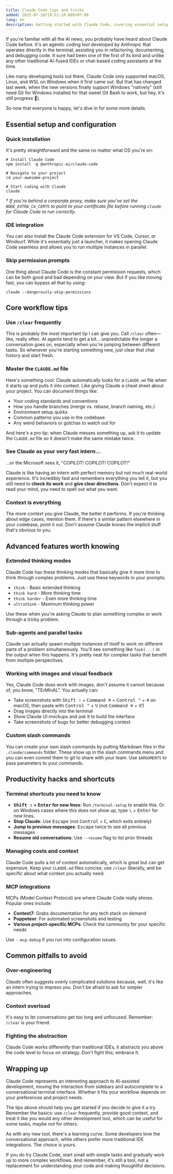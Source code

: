 ```yaml
---
title: Claude Code tips and tricks
added: 2025-07-18T19:51:10.689+07:00
lang: en
description: Getting started with Claude Code, covering essential setup, workflow tips, and productivity hacks. Learn the key commands, shortcuts, and best practices that make the difference.
---
```


If you're familiar with all the AI news, you probably have heard about Claude Code before. It's an agentic coding tool developed by Anthropic that operates directly in the terminal, assisting you in refactoring, documenting, and debugging code. It sure had been one of the first of its kind and unlike any other traditional AI-fused IDEs or chat-based coding assistants at the time.

Like many developing tools out there, Claude Code only supported macOS, Linux, and WSL on Windows when it first came out. But that has changed last week, when the new versions finally support Windows "natively" (still need Git for Windows installed for that sweet Git Bash to work, but hey, it's still progress 🚀).

<OEmbed url="https://x.com/vinhdw/status/1943879411696079142" />

So now that everyone is happy, let's dive in for some more details.

## Essential setup and configuration

### Quick installation

It's pretty straightforward and the same no matter what OS you're on:

```shell
# Install Claude Code
npm install -g @anthropic-ai/claude-code

# Navigate to your project
cd your-awesome-project

# Start coding with Claude
claude
```

_* If you're behind a corporate proxy, make sure you've set the `NODE_EXTRA_CA_CERTS` to point to your certificate file before running `claude` for Claude Code to run correctly._

### IDE integration

You can also install the Claude Code extension for VS Code, Cursor, or Windsurf. While it's essentially just a launcher, it makes opening Claude Code seamless and allows you to run multiple instances in parallel.

### Skip permission prompts

One thing about Claude Code is the constant permission requests, which can be both good and bad depending on your view. But if you like moving fast, you can bypass all that by using:

```shell
claude --dangerously-skip-permissions
```

## Core workflow tips

### Use `/clear` frequently

This is probably the most important tip I can give you. Call `/clear` often—like, really often. AI agents tend to get a bit... unpredictable the longer a conversation goes on, especially when you're jumping between different tasks. So whenever you're starting something new, just clear that chat history and start fresh.

### Master the `CLAUDE.md` file

Here's something cool: Claude automatically looks for a `CLAUDE.md` file when it starts up and pulls it into context. Like giving Claude a cheat sheet about your project. You can document things like:

- Your coding standards and conventions
- How you handle branches (merge vs. rebase, branch naming, etc.)
- Environment setup quirks
- Common patterns you use in the codebase
- Any weird behaviors or gotchas to watch out for

And here's a pro tip: when Claude messes something up, ask it to update the `CLAUDE.md` file so it doesn't make the same mistake twice.

### See Claude as your very fast intern...

...or the Microsoft sees it, "COPILOT! COPILOT! COPILOT!"

Claude is like having an intern with perfect memory but not much real-world experience. It's incredibly fast and remembers everything you tell it, but you still need to **check its work** and **give clear directions**. Don't expect it to read your mind, you need to spell out what you want.

### Context is everything

The more context you give Claude, the better it performs. If you're thinking about edge cases, mention them. If there's a similar pattern elsewhere in your codebase, point it out. Don't assume Claude knows the implicit stuff that's obvious to you.

## Advanced features worth knowing

### Extended thinking modes

Claude Code has these thinking modes that basically give it more time to think through complex problems. Just use these keywords in your prompts:

- `think` - Basic extended thinking
- `think hard` - More thinking time
- `think harder` - Even more thinking time
- `ultrathink` - Maximum thinking power

Use these when you're asking Claude to plan something complex or work through a tricky problem.

### Sub-agents and parallel tasks

Claude can actually spawn multiple instances of itself to work on different parts of a problem simultaneously. You'll see something like `Task(...)` in the output when this happens. It's pretty neat for complex tasks that benefit from multiple perspectives.

### Working with images and visual feedback

Yes, Claude Code does work with images, don't assume it cannot because of, you know, "TErMInAL". You actually can:

- Take screenshots with <kbd>Shift ⇧</kbd> + <kbd>Command ⌘</kbd> + <kbd>Control ⌃</kbd> + <kbd>4</kbd> on macOS, then paste with <kbd>Control ⌃</kbd> + <kbd>V</kbd> (not <kbd>Command ⌘</kbd> + <kbd>V</kbd>!)
- Drag images directly into the terminal
- Show Claude UI mockups and ask it to build the interface
- Take screenshots of bugs for better debugging context

### Custom slash commands

You can create your own slash commands by putting Markdown files in the `.claude/commands` folder. These show up in the slash commands menu and you can even commit them to git to share with your team. Use `$ARGUMENTS` to pass parameters to your commands.

## Productivity hacks and shortcuts

### Terminal shortcuts you need to know

- **<kbd>Shift ⇧</kbd> + <kbd>Enter</kbd> for new lines**: Run `/terminal-setup` to enable this. Or on Windows cases where this does not show up, type <kbd>\\</kbd> + <kbd>Enter</kbd> for new lines.
- **Stop Claude**: Use <kbd>Escape</kbd> (not <kbd>Control</kbd> + <kbd>C</kbd>, which exits entirely)
- **Jump to previous messages**: <kbd>Escape</kbd> twice to see all previous messages
- **Resume old conversations**: Use `--resume` flag to list prior threads

### Managing costs and context

Claude Code pulls a lot of context automatically, which is great but can get expensive. Keep your `CLAUDE.md` files concise, use `/clear` liberally, and be specific about what context you actually need.

### MCP integrations

MCPs (Model Context Protocol) are where Claude Code really shines. Popular ones include:

- **Context7**: Grabs documentation for any tech stack on demand
- **Puppeteer**: For automated screenshots and testing
- **Various project-specific MCPs**: Check the community for your specific needs

Use `--mcp-debug` if you run into configuration issues.

## Common pitfalls to avoid

### Over-engineering

Claude often suggests overly complicated solutions because, well, it's like an intern trying to impress you. Don't be afraid to ask for simpler approaches.

### Context overload

It's easy to let conversations get too long and unfocused. Remember: `/clear` is your friend.

### Fighting the abstraction

Claude Code works differently than traditional IDEs, it abstracts you above the code level to focus on strategy. Don't fight this; embrace it.

## Wrapping up

Claude Code represents an interesting approach to AI-assisted development, moving the interaction from sidebars and autocomplete to a conversational terminal interface. Whether it fits your workflow depends on your preferences and project needs.

The tips above should help you get started if you decide to give it a try. Remember the basics: use `/clear` frequently, provide good context, and treat it like you would any other development tool, which can be useful for some tasks, maybe not for others.

As with any new tool, there's a learning curve. Some developers love the conversational approach, while others prefer more traditional IDE integrations. The choice is yours.

If you do try Claude Code, start small with simple tasks and gradually work up to more complex workflows. And remember, it's still a tool, not a replacement for understanding your code and making thoughtful decisions.

